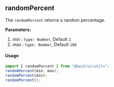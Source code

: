 
<Version />

<Meta of={Stories} />

## randomPercent

The `randomPercent` returns a random percentage.

**Parameters:** 

1. min : `type: Number`, Default `1`
2. max : `type: Number`, Default `100`

#### Usage

```js
import { randomPercent } from "@kws3/ui/utils";
randomPercent(min, max);
randomPercent(min);
randomPercent();
```

<Canvas />
